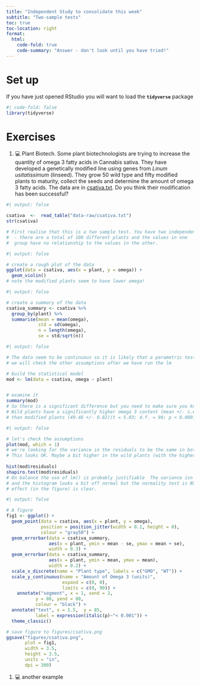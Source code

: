 ```yaml
---
title: "Independent Study to consolidate this week"
subtitle: "Two-sample tests"
toc: true
toc-location: right
format:
  html:
    code-fold: true
    code-summary: "Answer - don't look until you have tried!"
---
```


# Set up

If you have just opened RStudio you will want to load the **`tidyverse`** package

```r
#| code-fold: false
library(tidyverse)
```

# Exercises

1.  💻 Plant Biotech. Some plant biotechnologists are trying to increase the quantity of omega 3 fatty acids in Cannabis sativa. They have developed a genetically modified line using genes from *Linum usitatissimum* (linseed). They grow 50 wild type and fifty modified plants to maturity, collect the seeds and determine the amount of omega 3 fatty acids. The data are in [csativa.txt](data-raw/csativa.txt). Do you think their modification has been successful?


```r
#| output: false

csativa  <-  read_table("data-raw/csativa.txt")
str(csativa)

# First realise that this is a two sample test. You have two independent samples
#  - there are a total of 100 different plants and the values in one 
#  group have no relationship to the values in the other.
```

```r
#| output: false

# create a rough plot of the data  
ggplot(data = csativa, aes(x = plant, y = omega)) +
  geom_violin()
# note the modified plants seem to have lower omega!
```

```r
#| output: false

# create a summary of the data
csativa_summary <- csativa %>%
  group_by(plant) %>%
  summarise(mean = mean(omega),
            std = sd(omega),
            n = length(omega),
            se = std/sqrt(n))
```

```r
#| output: false

# The data seem to be continuous so it is likely that a parametric test will be fine
# we will check the other assumptions after we have run the lm

# build the statistical model
mod <- lm(data = csativa, omega ~ plant)


# examine it
summary(mod)
# So there is a significant difference but you need to make sure you know the direction!
# Wild plants have a significantly higher omega 3 content (mean +/- s.e =  56.41 +/- 1.11) 
# than modified plants (49.46 +/- 0.82)(t = 5.03; d.f. = 98; p < 0.0001).
```

```r
#| output: false

# let's check the assumptions
plot(mod, which = 1) 
# we're looking for the variance in the residuals to be the same in both groups.
# This looks OK. Maybe a bit higher in the wild plants (with the higher mean)
 
hist(mod$residuals)
shapiro.test(mod$residuals)
# On balance the use of lm() is probably justifiable  The variance isn't quite equal 
# and the histogram looks a bit off normal but the normality test is NS and the 
# effect (in the figure) is clear.
```

```r
#| output: false

# A figure 
fig1 <- ggplot() +
  geom_point(data = csativa, aes(x = plant, y = omega),
             position = position_jitter(width = 0.1, height = 0),
             colour = "gray50") +
  geom_errorbar(data = csativa_summary, 
                aes(x = plant, ymin = mean - se, ymax = mean + se),
                width = 0.3) +
  geom_errorbar(data = csativa_summary, 
                aes(x = plant, ymin = mean, ymax = mean),
                width = 0.2) +
  scale_x_discrete(name = "Plant type", labels = c("GMO", "WT")) +
  scale_y_continuous(name = "Amount of Omega 3 (units)",
                     expand = c(0, 0),
                     limits = c(0, 90)) +
    annotate("segment", x = 1, xend = 2, 
           y = 80, yend = 80,
           colour = "black") +
  annotate("text", x = 1.5,  y = 85, 
           label = expression(italic(p)~"< 0.001")) +
  theme_classic()

# save figure to figures/csativa.png
ggsave("figures/csativa.png",
       plot = fig1,
       width = 3.5,
       height = 3.5,
       units = "in",
       dpi = 300)

```

1.  💻 another example